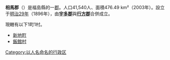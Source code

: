 {{Unreferenced|time=2020-03-18T23:47:43+00:00}}

{{日本郡
| 郡 = 相馬郡
| 日文原名 = 相馬郡
| 平假名 = そうまぐん
| 羅馬字拼音 = Sōma-gun
| 地圖 =
| 都道府縣 = 福島縣
| 編號 = 
| 町 = 1
| 村 = 1
| 經度 = 
| 緯度 = 
| 註記 = 
|}}
'''相馬郡'''（{{jpn|j=相馬郡|hg=そうまぐん|rm=Sōma gun|f=y}}）是福島縣的一[[郡|郡]]。人口41,540人、面積476.49 km²（2003年）。設立于[[明治29年|明治29年]]（1896年），由'''[[宇多郡|宇多郡]]'''與'''[[行方郡_(磐城國)|行方郡]]'''合併成立。

現轄有以下1町1村。
*[[新地町|新地町]]
*[[飯館村|飯館村]]

{{福島縣}}
{{Authority control}}
{{japan-geo-stub}}
[[Category:以人名命名的行政区|Category:以人名命名的行政区]]